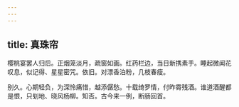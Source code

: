 ```yaml
---
---
---
```

title: 真珠帘
---



樱桃宴罢人归后。正烟笼淡月，疏窗如画。红药栏边，当日新携素手。睡起微闻花叹息，似记得、星星密咒。依旧。对漂香泊粉，几枝春瘦。

别久。心期轻负，为深怜痛惜，越添僝愁。十载绮罗情，付昨霄残酒。谁道酒醒都是恨，只刬地、晓风杨柳。知否。古今来一例，断肠回首。